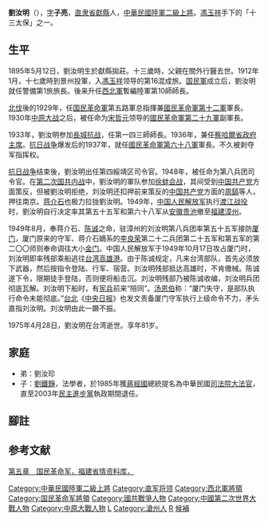 {{Infobox_officeholder
| name = 劉汝明
| image name = Liu Ruming.jpg
| office = {{flagicon|ROC}} 第8任[[察哈爾省行政首長列表|察哈爾省政府主席]]
| term_start = 1936年6月26日
| term_end = 1939年1月14日
| predecessor = [[张自忠|张自忠]]
| successor = [[石友三|石友三]]
| birth_date = {{birth date|df=yes|1895|5|12}}
| birth_place = {{QING|直隶省}}[[河間府|河間府]][[獻縣|獻縣]]
| death_date ={{death date and age|df=yes|1975|4|28|1895|5|12}}
| death_place = {{ROC-TWN}}
| nationality = {{ROC}}
| allegiance={{ROC}}
| branch={{ROCA}}
| serviceyears=1912年－1952年
| rank=[[二級上将|二級上将]]
| unit=[[西北軍|西北軍]]
| commands=29軍副軍長、第68軍軍長、第四綏靖區司令長官、第8兵團司令官
| battles=[[國民革命軍北伐|北伐]]、[[中原大戰|中原大戰]]、[[抗日战争_(中国)|抗日战争]]、[[淮海戰役|徐蚌會戰]]
| awards=[[青天白日勋章|青天白日勋章]]
}}

'''劉汝明'''（{{bd|1895年|5月12日|1975年|4月28日|catIdx=Liu刘}}），[[表字|字]]'''子亮'''，[[直隶省|直隶省]][[獻縣|獻縣]]人，[[中華民國陸軍|中華民國陸軍]][[二級上將|二級上將]]。[[馮玉祥|馮玉祥]]手下的「十三太保」之一。

== 生平 ==
1895年5月12日，劉汝明生於獻縣拋莊。十三歲時，父親在關外行醫去世。1912年1月，十七歲時到景州投軍，入[[馮玉祥|馮玉祥]]领导的第16混成旅。[[国民軍|国民軍]]成立后，劉汝明就任警備第1旅旅長。後来升任[[西北軍|西北軍]]暫編陸軍第10師師長。{{cfn|劉汝明|y=1979|p=}}

[[國民革命軍北伐|北伐]]後的1929年，任[[国民革命軍|国民革命軍]]第五路軍总指揮兼[[國民革命軍第十二軍|國民革命軍第十二軍]]軍長。1930年[[中原大战|中原大战]]之后，被任命为[[宋哲元|宋哲元]]领导的[[國民革命軍第二十九軍|國民革命軍第二十九軍]]副軍長。{{cfn|劉汝明|y=1979|p=}}

1933年，劉汝明参加[[長城抗战|長城抗战]]，任第一四三師師長。1936年，兼任[[察哈爾省行政首長列表|察哈爾省政府主席]]。[[抗日战争|抗日战争]]爆发后的1937年，就任[[國民革命軍第六十八軍|國民革命軍第六十八軍]]軍長。不久被剥夺军指挥权。{{cfn|劉汝明|y=1979|p=}}

[[抗日战争|抗日战争]]结束後，劉汝明出任第四綏靖区司令官。1948年，被任命为第八兵团司令官。在[[第二次国共内战|第二次国共内战]]中，劉汝明的軍队参加[[徐蚌会战|徐蚌会战]]，其间受到[[中国共产党|中国共产党]]方面策反，但被劉汝明拒绝，刘汝明还扣押前来策反的[[中国共产党|中国共产党]]方面的[[周鎬_(民国)|周鎬]]等人，押往南京。[[蒋介石|蒋介石]]也极力拉拢劉汝明。1949年，[[中国人民解放军|中国人民解放军]]执行[[渡江战役|渡江战役]]时，劉汝明自行决定率其第五十五军和第六十八军从[[安徽|安徽]][[贵池|贵池]]撤至[[福建|福建]][[漳州|漳州]]。{{cfn|劉汝明|y=1979|p=}}

1949年8月，奉蒋介石、[[陈诚|陈诚]]之命，驻漳州的刘汝明第八兵团率第五十五军接防[[厦门|厦门]]，厦门原来的守军、蒋介石嫡系的[[李良荣|李良荣]]第二十二兵团第二十五军和第五军的第二〇〇师则奉命调往大小[[金门|金门]]。中国人民解放军于1949年10月17日攻占厦门时，刘汝明即率残部乘船逃往[[台湾|台湾]][[高雄港|高雄港]]。由于陈诚规定，凡来台湾部队，首先必须放下武器，然后按指令登陆、行军、宿营。刘汝明残部抵达高雄时，不肯缴械。陈诚遂下令，限期徒手登陆，否则便将船击沉。刘汝明残部乃被陈诚收编，刘汝明兵团彻底瓦解。刘汝明下船时，有[[宪兵|宪兵]]前来“陪同”。[[汤恩伯|汤恩伯]]称：“厦门失守，是部队执行命令未能彻底。”[[台北|台北]]《[[中央日报|中央日报]]》也发文责备厦门守军执行上级命令不力，矛头直指刘汝明。刘汝明由此一蹶不振。 {{cfn|劉汝明|y=1979|p=}}

1975年4月28日，劉汝明在台湾逝世。享年81岁。{{cfn|劉汝明|y=1979|p=}}

==家庭==
*弟：劉汝珍
*子：[[劉鐵錚|劉鐵錚]]，法學者，於1985年獲[[蔣經國|蔣經國]]總統提名為中華民國[[司法院大法官|司法院大法官]]，直至2003年[[民主進步黨|民主進步黨]]執政期間退任。

==腳註==
{{reflist}}
== 参考文献 ==
{{cite book |author1=刘汝明 |title=劉汝明回憶錄 |date=1979-3 |publisher=傳記文學出版社 |isbn=9789570109917|ref={{sfnRef|劉汝明|y=1979}}}}

[http://www.fjsq.gov.cn/showtext.asp?ToBook=161&index=65 第五章　国民革命军，福建省情资料库，] {{Wayback|url=http://www.fjsq.gov.cn/showtext.asp?ToBook=161&index=65 |date=20140916124732 }}
{{冯玉祥十三太保}}
{{察哈尔行政长官|ROC}}
{{DEFAULTSORT:Liu劉}}
[[Category:中華民國陸軍二級上將|Category:中華民國陸軍二級上將]]
[[Category:直军将领|Category:直军将领]]
[[Category:西北軍將領|Category:西北軍將領]]
[[Category:国民革命军將領|Category:国民革命军將領]]
[[Category:國共戰爭人物|Category:國共戰爭人物]]
[[Category:中國第二次世界大戰人物|Category:中國第二次世界大戰人物]]
[[Category:中原大戰人物|Category:中原大戰人物]]
[[Category:台灣戰後河北移民|L]]
[[Category:滄州人|Category:滄州人]]
[[Category:劉姓|R]]
[[Category:中國國民黨中央監察委員|候補]]